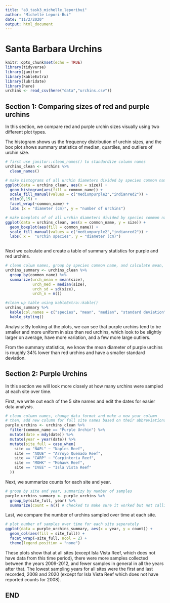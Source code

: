 ```yaml
---
title: "a3_task3_michelle_leporibui"
author: "Michelle Lepori-Bui"
date: "11/2/2020"
output: html_document
---
```


# Santa Barbara Urchins

```r
knitr::opts_chunk$set(echo = TRUE)
library(tidyverse)
library(janitor)
library(kableExtra)
library(lubridate)
library(here)
urchins <- read_csv(here("data","urchins.csv"))
```

## Section 1: Comparing sizes of red and purple urchins

In this section, we compare red and purple urchin sizes visually using two different plot types.

The histogram shows us the frequency distribution of urchin sizes, and the box plot shows summary statistics of median, quartiles, and outliers of urchin size.

```r
# first use janitor::clean_names() to standardize column names
urchins_clean <- urchins %>% 
  clean_names()

# make histograms of all urchin diameters divided by species common name
ggplot(data = urchins_clean, aes(x = size)) +
  geom_histogram(aes(fill = common_name)) +
  scale_fill_manual(values = c("mediumpurple2","indianred2")) +
  xlim(0,15) +
  facet_wrap(~common_name) +
  labs (x = "diameter (cm)", y = "number of urchins")

# make boxplots of of all urchin diameters divided by species common name
ggplot(data = urchins_clean, aes(x = common_name, y = size)) +
  geom_boxplot(aes(fill = common_name)) +
  scale_fill_manual(values = c("mediumpurple2","indianred2")) +
  labs( x =  "urchin species", y = "diameter (cm)")
  
```

Next we calculate and create a table of summary statistics for purple and red urchins.

```r
# clean colum names, group by species common name, and calculate mean, median, standard deviation, and number of samples or urchin diameter
urchins_summary <- urchins_clean %>% 
  group_by(common_name) %>% 
  summarize(urch_mean = mean(size),
            urch_med = median(size),
            urch_sd = sd(size),
            urch_n = n())

#clean up table using kableExtra::kable()
urchins_summary %>% 
  kable(col.names = c("species", "mean", "median", "standard deviation", "sample size")) %>% 
  kable_styling()

```

Analysis:
By looking at the plots, we can see that purple urchins tend to be smaller and more uniform in size than red urchins, which look to be slightly larger on average, have more variation, and a few more large outliers. 

From the summary statistics, we know the mean diameter of purple urchins is roughly 34% lower than red urchins and have a smaller standard deviation. 

## Section 2: Purple Urchins

In this section we will look more closely at how many urchins were sampled at each site over time. 

First, we write out each of the 5 site names and edit the dates for easier data analysis.

```r
# clean column names, change data format and make a new year column
# then, add new column for full site names based on their abbreviations
purple_urchins <- urchins_clean %>% 
  filter(common_name == "Purple Urchin") %>% 
  mutate(date = mdy(date)) %>% 
  mutate(year = year(date)) %>% 
  mutate(site_full = case_when(
    site == "NAPL" ~ "Naples Reef",
    site == "AQUE" ~ "Arroyo Quemado Reef",
    site == "CARP" ~ "Carpinteria Reef",
    site == "MOHK" ~ "Mohawk Reef",
    site == "IVEE" ~ "Isla Vista Reef"
  ))
```

Next, we summarize counts for each site and year.

```r
# group by site and year, summarizy by number of samples
purple_urchins_summary <- purple_urchins %>% 
  group_by(site_full, year) %>% 
  summarize(count = n()) # checked to make sure it worked but not calling output to show up here
```

Last, we compare the number of urchins sampled over time at each site. 

```r
# plot number of samples over time for each site seperately
ggplot(data = purple_urchins_summary, aes(x = year, y = count)) +
  geom_col(aes(fill = site_full)) +
  facet_wrap(~site_full, ncol = 2) +
  theme(legend.position = "none")
```

These plots show that at all sites (except Isla Vista Reef, which does not have data from this time period), there were more samples collected between the years 2009-2012, and fewer samples in general in all the years after that. The lowest sampling years for all sites were the first and last recorded, 2008 and 2020 (except for Isla Vista Reef which does not have reported counts for 2008). 

## END













